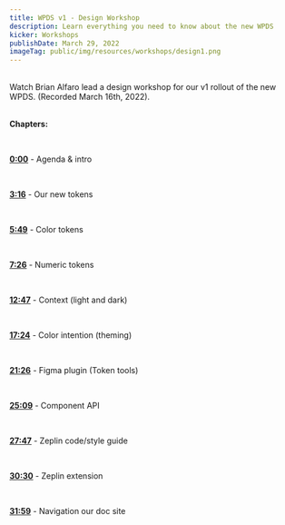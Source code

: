 ```yaml
---
title: WPDS v1 - Design Workshop
description: Learn everything you need to know about the new WPDS
kicker: Workshops
publishDate: March 29, 2022
imageTag: public/img/resources/workshops/design1.png
---
```


<BR />
Watch Brian Alfaro lead a design workshop for our v1 rollout of the new WPDS. (Recorded
March 16th, 2022).
<BR />

<YoutubeEmbed videoid="cODayPp8b_U" />
<BR />

**Chapters:**

<BR />

[**0:00**](https://www.youtube.com/watch?v=cODayPp8b_U&t=0s) - Agenda & intro

<BR />

[**3:16**](https://www.youtube.com/watch?v=cODayPp8b_U&t=196s) - Our new tokens

<BR />

[**5:49**](https://www.youtube.com/watch?v=cODayPp8b_U&t=349s) - Color tokens

<BR />

[**7:26**](https://www.youtube.com/watch?v=cODayPp8b_U&t=446s) - Numeric tokens

<BR />

[**12:47**](https://www.youtube.com/watch?v=cODayPp8b_U&t=767s) - Context (light and dark)

<BR />

[**17:24**](https://www.youtube.com/watch?v=cODayPp8b_U&t=1044s) - Color intention (theming)

<BR />

[**21:26**](https://www.youtube.com/watch?v=cODayPp8b_U&t=1286s) - Figma plugin (Token
tools)

<BR />

[**25:09**](https://www.youtube.com/watch?v=cODayPp8b_U&t=1509s) - Component API

<BR />

[**27:47**](https://www.youtube.com/watch?v=cODayPp8b_U&t=1667s) - Zeplin code/style guide

<BR />

[**30:30**](https://www.youtube.com/watch?v=cODayPp8b_U&t=1830s) - Zeplin extension

<BR />

[**31:59**](https://www.youtube.com/watch?v=cODayPp8b_U&t=1919s) - Navigation our doc site
